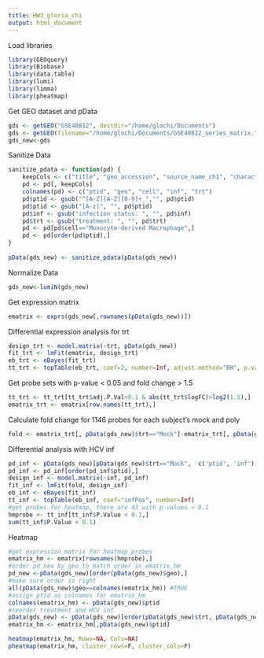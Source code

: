 ```yaml
---
title: HW3_gloria_chi
output: html_document
---
```


Load libraries

```r
library(GEOquery)
library(Biobase)
library(data.table)
library(lumi)
library(limma)
library(pheatmap)
```

Get GEO dataset and pData

```r
gds <- getGEO("GSE40812", destdir="/home/glochi/Documents")
gds <- getGEO(filename="/home/glochi/Documents/GSE40812_series_matrix.txt.gz")
gds_new<-gds
```

Sanitize Data
```r
sanitize_pdata <- function(pd) {
    keepCols <- c("title", "geo_accession", "source_name_ch1", "characteristics_ch1",    "characteristics_ch1.2")
    pd <- pd[, keepCols]
    colnames(pd) <- c("ptid", "geo", "cell", "inf", "trt") 
    pd$ptid <- gsub("^[A-Z][A-Z][0-9]+_","", pd$ptid)
    pd$ptid <- gsub("[A-z]", "", pd$ptid)
    pd$inf <- gsub("infection status: ", "", pd$inf)
    pd$trt <- gsub("treatment: ", "", pd$trt)
    pd <- pd[pd$cell=="Monocyte-derived Macrophage",]
    pd <- pd[order(pd$ptid),]
}
    
pData(gds_new) <- sanitize_pdata(pData(gds_new))
```

Normalize Data
```r
gds_new<-lumiN(gds_new)
```

Get expression matrix
```r
ematrix <- exprs(gds_new[,rownames(pData(gds_new))])
```

Differential expression analysis for trt
```r
design_trt <- model.matrix(~trt, pData(gds_new))
fit_trt <- lmFit(ematrix, design_trt)
eb_trt <- eBayes(fit_trt)
tt_trt <- topTable(eb_trt, coef=2, number=Inf, adjust.method="BH", p.value=0.05)
```
Get probe sets with p-value < 0.05 and fold change > 1.5
```r
tt_trt <- tt_trt[tt_trt$adj.P.Val<0.1 & abs(tt_trt$logFC)>log2(1.5),]
ematrix_trt <- ematrix[row.names(tt_trt),]
```
Calculate fold change for 1146 probes for each subject's mock and poly

```r
fold <- ematrix_trt[, pData(gds_new)$trt=="Mock"]-ematrix_trt[, pData(gds_new)$trt=="Poly IC H"]

```
Differential analysis with HCV inf
```r
pd_inf <- pData(gds_new)[pData(gds_new)$trt=="Mock",  c('ptid', 'inf')]
pd_inf <- pd_inf[order(pd_inf$ptid),]
design_inf <- model.matrix(~inf, pd_inf)
fit_inf <- lmFit(fold, design_inf)
eb_inf <- eBayes(fit_inf)
tt_inf <- topTable(eb_inf, coef="infPos", number=Inf)
#get probes for heatmap, there are 43 with p-values < 0.1
hmprobe <- tt_inf[tt_inf$P.Value < 0.1,]
sum(tt_inf$P.Value < 0.1)
```
Heatmap
```r
#get expression matrix for heatmap probes
ematrix_hm <- ematrix[rownames(hmprobe),]
#order pd_new by geo to match order in ematrix_hm
pd_new <-pData(gds_new)[order(pData(gds_new)$geo),]
#make sure order is right
all(pData(gds_new)$geo==colnames(ematrix_hm)) #TRUE
#assign ptid as colnames for ematrix_hm
colnames(ematrix_hm) <- pData(gds_new)$ptid
#reorder treatment and HCV inf
pData(gds_new) <- pData(gds_new)[order(pData(gds_new)$trt, pData(gds_new)$inf, pData(gds_new)$ptid),]
ematrix_hm <- ematrix_hm[,pData(gds_new)$ptid]

heatmap(ematrix_hm, Rowv=NA, Colv=NA)
pheatmap(ematrix_hm, cluster_rows=F, cluster_cols=F)

```

